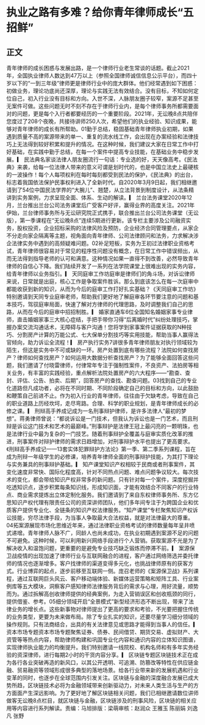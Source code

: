 # 执业之路有多难？给你青年律师成长“五招鲜”
## 正文
青年律师的成长困惑与发展出路，是一个律师行业老生常谈的话题。截止2021年，全国执业律师人数达到47万以上（参照全国律师诚信信息公示平台），而四十岁以下的“一到三年级”律师更是律师行业中的庞大群体。他们经常遇到如下困惑：初做业务，理论功底尚还深厚，理论与实践无法有效结合。没有目标，不知如何定位自己，初入行业没有目标和方向。入世不深，人脉朋友圈子较窄，案源不足甚至无案件可做。这些问题无时不刻不存在于律师行业内，是每个律师事务所都需要面对的问题，更是每个入行者都要经历的一个重要阶段。2021年，无讼晚8点共陪伴您度过了208个夜晚，共接待讲师250人次，希望他们的执业经验、知识成果，能够对青年律师的成长有所帮助。01勤于总结，稳固基础青年律师执业初期，如果遇到质量不高的案源带来的单一、重复的流水线工作，会出现在办案经验和法律技巧上无法得到较好积累和提升的情况。在这种时候，我们建议大家在日常工作中打好基础，在实践中勤于总结，在每一个案件中提高专业技能，在基础业务中稳步发展。▎ 民法典名家谈法律人朋友圈流行一句话：专业选的好，天天像高考。《民法典》来袭，给每一位法律人带来的意义可谓是划时代的，也是中国立法史上最硬核的一波操作！每个人每项权利在每时每刻都受到民法的保护，《民法典》的出台，标志着我国依法保护民事权利进入了全新时代。自2020年3月9日起，我们相继邀请到了54位中国民法学界的“大腕儿”、翘楚，从立法背景到制度设计，从法条精讲到实务案例，力求呈现全面、体系、生动的解读。▎ 兰台法务课堂2020年12月，兰台推出兰台公司法务课堂后广受客户好评，赢得业界的高度关注。2021年伊始，兰台律师事务所与无讼研究院正式携手，联合推出兰台公司法务课堂（无讼版），第一季课程在“无讼晚8点”连续5期进行更新。该专栏主要涉及公司融资实务，股权投资，企业招标采购的法律风险及预防，企业经济合同管理要点，从家企不分走向家企隔离等主题，视角面向青年律师、公司法律顾问和法务，力求解决涉企法律实务中遇到的高频疑难问题。02补足短板，实务为王初过法律职业资格考试，青年律师很容易对于常见的程序性问题没有概念，在日常工作中错误频出，从而无法得到指导老师的认可和满意。这种情况如果一直得不到改善，必然导致青年律师的自信心下降。我们陆续开发了一系列在法学院课堂上很难出现的实务内容，给青年律师以业务指引。▎ 天同庭审工作坊庭审是律师们的角斗场，对诉讼律师来说，日常就是出庭，核心工作是争取案件胜诉。那么到底该怎么在每一次庭审中都能收获到新的知识，从而为今后的庭审工作打好扎实基础？《天同庭审工作坊》特别邀请到天同专业庭审老师，帮助我们更好地了解庭审各环节要注意的问题和基本技巧，驾驭庭审局面，快速了解对方律师的代理思路，及时调整我们自己的思路，从而在今后的庭审中招招制胜。▎ 婚家直通车6位全国知名婚姻家事专业律师，直击婚姻家事三大核心症结，手把手带你习得“后离婚时代”纠纷处理技巧，掌握办案交流沟通话术，无障碍与客户沟通！您将学到家事案件证据获取的N种技巧、分割房产计算的万能公式、七大保单分割技巧等实用技能，帮助当事人赢得法官倾向，助力诉讼全流程！▎ 房产执行实务7讲很多青年律师朋友对执行领域较为陌生，但这是实务中不可或缺的一环。房产处置到底有哪些流程？法院如何查找房产？律师如何查找房产？如何运用大数据分析查找房产？为了能够全面回答这些问题，我们邀请了付晓雷律师，付律常年专注于强制性案件，不良资产、法拍房等相关业务，有丰富的实践经验，重点解析法院处置房产的六大程序——“勘查、查封、评估、公告、拍卖、后期”，回答房产的查找、勘查问题。03找到自己的专业化道路但凡成功者，必将在不同时期、不同阶段确定自己的目标和方向，以此鼓励和鞭策自己前进不止。作为初入行业的青年律师，往往由于欠缺考虑，导致在自己的职业道路上历经坎坷，走尽弯路。合理、科学的职业规划，是青年律师成长的必修之课。▎ 刑辩高手养成记成为一名刑事辩护律师，是许多法律人“最初的梦想”。蒋勇律师曾说：“都说诉讼是一门技术，但我认为诉讼也是一门艺术，而且刑辩是诉讼这门技术和艺术的最巅峰。”刑事辩护是法律王冠上最闪亮的一颗明珠，也是法律行业中最为复杂的一门技艺。随着刑事辩护全覆盖与庭审实质化改革的推进，刑事案件对辩护律师的需求日趋增加，对刑事辩护水平也提出了更高要求。《刑辩高手养成记——13套实体犯罪辩护方法论》第一季、第二季系列课程，旨在成为刑辩一年级学生的必修课，培养青年律师全面的刑事辩护技能，为其打下理论与实务兼具的刑事辩护基础。▎ 知产课堂知识产权相较于民商或者刑事案件，其变化速度非常快、国际化程度高，针对不同热点问题、难点问题争议较大。每次技术的变化，都会带给知识产权非常多的新问题。只有针对每一个案件，深度挖掘并吃透知识点，逐步积累每条知识线，形成知识面，才能有效结合不同客户的行业特点、商业需求提炼出立体定制化服务。我们邀请到了来自东权律师事务所、东方亿思知识产权代理有限责任公司的资深讲师团队，他们多年间专注于为跨国企业和优质客户提供专业化、全链条的知识产权法律服务。“知产课堂”专栏聚焦知识产权诉讼技能，穷尽法律手段，为当事人争取最大合法权益，就是对法律最大的尊重。04拓案源展现市场化思维近年来，通过法律职业资格考试的律师数量每年呈井喷式递增。青年律师人脉不广，同龄人也尚未成功，在执业初期遇到案源不足的问题不可避免。这种时候，可以利用新兴网络手段进行个人营销。获取案源不光是为了解决收入和温饱问题，更重要的是避免专业技巧缺乏锻炼而停滞不前。▎ 案源保卫战疫情的出现加速了律师行业与互联网融合的进程，客户通过网络筛选并委托律师的情况也逐渐增多。客户找律师的渠道变得多元化，也挑战律师原有的获客方式。行业博弈的起点，逐步前移至互联网一侧。庞召老师的《案源保卫战》系列课程，通过互联网巨头风云、客户移动端体验、新媒体运营策略和矩阵工具、行业案例库等五大模块，洞察客户感知律师法律服务背后的需求与心理，用好流量，顺势而为。通过拆解高创收律师提供的经典案例，为走入营销误区和创收瓶颈的同行，提供借鉴、参考。05细分领域开启“全景模式”新型经济形态不断出现，带来了法律业务的增长点。这些新事物对律师提出了更高的要求和考验，不光要把握住传统的业务类型，更要为未来做布局。除了专业扎实的知识，还要尽量学习细分领域的操作规则。只有法商结合，出具的有关法律意见或思路才能得到当事人的信任。▎ 资本市场专题资本市场专题聚焦证券、债券、民间借贷、期货交易、虚拟财产、大资管等等热点内容，帮助律师构建和巩固专业化内容和通识内容的立体知识图谱，实现律师执业能力的均衡提升。我们特别邀请一线院校、机构名师和有多年实务经验的资深律师，进行每期2小时的干货内容分享。▎ 区块链专题区块链技术正在成为各行各业突破再造的新风口，以其公开透明、可追溯、防篡改等特性在供应链金融、贸易融资等领域形成很多典型的落地场景。给各行业带来新的发展机遇和行业变革的同时，也逐步在全球范围内引发关注。区块链与金融的深度融合发展已成大势所趋，区块链技术必将为金融领域带来创新驱动力，对未来人类生活与生产的方方面面产生深远影响。为了更好地了解区块链相关问题，我们已相继邀请数位讲师做客无讼晚8点栏目，就区块链与金融，区块链涉及的刑事风险，区块链的相关应用等内容进行系列解读。责编：马旭排版：梁萌审核：赵润众 王雅玉 陈丽娟 刘逸凡 张野